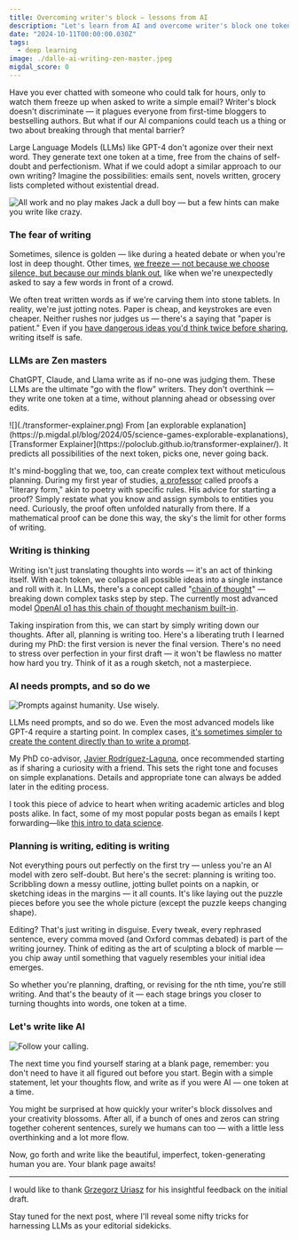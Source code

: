 ```yaml
---
title: Overcoming writer's block — lessons from AI
description: "Let's learn from AI and overcome writer's block one token at a time."
date: "2024-10-11T00:00:00.030Z"
tags:
  - deep learning
image: ./dalle-ai-writing-zen-master.jpeg
migdal_score: 0
---
```


Have you ever chatted with someone who could talk for hours, only to watch them freeze up when asked to write a simple email? Writer's block doesn't discriminate — it plagues everyone from first-time bloggers to bestselling authors. But what if our AI companions could teach us a thing or two about breaking through that mental barrier?

Large Language Models (LLMs) like GPT-4 don't agonize over their next word. They generate text one token at a time, free from the chains of self-doubt and perfectionism. What if we could adopt a similar approach to our own writing? Imagine the possibilities: emails sent, novels written, grocery lists completed without existential dread.

![All work and no play makes Jack a dull boy — but a few hints can make you write like crazy.](./shining-writing.jpg)

### The fear of writing

Sometimes, silence is golden — like during a heated debate or when you're lost in deep thought. Other times, [we freeze — not because we choose silence, but because our minds blank out](https://p.migdal.pl/blog/2021/02/dont-fight-flight-or-freeze-your-body-and-emotions), like when we're unexpectedly asked to say a few words in front of a crowd.

We often treat written words as if we're carving them into stone tablets. In reality, we're just jotting notes. Paper is cheap, and keystrokes are even cheaper. Neither rushes nor judges us — there's a saying that "paper is patient." Even if you [have dangerous ideas you'd think twice before sharing](https://slatestarcodex.com/2017/10/23/kolmogorov-complicity-and-the-parable-of-lightning/), writing itself is safe.

### LLMs are Zen masters

ChatGPT, Claude, and Llama write as if no-one was judging them. These LLMs are the ultimate "go with the flow" writers. They don't overthink — they write one token at a time, without planning ahead or obsessing over edits.

<Gallery width={1}>
![](./transformer-explainer.png)

<span slot="caption">
From [an explorable explanation](https://p.migdal.pl/blog/2024/05/science-games-explorable-explanations), [Transformer Explainer](https://poloclub.github.io/transformer-explainer/). It predicts all possibilities of the next token, picks one, never going back.
</span>
</Gallery>

It's mind-boggling that we, too, can create complex text without meticulous planning. During my first year of studies, [a professor](https://www.mimuw.edu.pl/~urzy/) called proofs a "literary form," akin to poetry with specific rules. His advice for starting a proof? Simply restate what you know and assign symbols to entities you need. Curiously, the proof often unfolded naturally from there. If a mathematical proof can be done this way, the sky's the limit for other forms of writing.

### Writing is thinking

Writing isn't just translating thoughts into words — it's an act of thinking itself. With each token, we collapse all possible ideas into a single instance and roll with it. In LLMs, there's a concept called "[chain of thought](https://youtu.be/bZQun8Y4L2A?t=1464)" — breaking down complex tasks step by step. The currently most advanced model [OpenAI o1 has this chain of thought mechanism built-in](https://openai.com/index/learning-to-reason-with-llms/).

Taking inspiration from this, we can start by simply writing down our thoughts. After all, planning is writing too. Here's a liberating truth I learned during my PhD: the first version is never the final version. There's no need to stress over perfection in your first draft — it won't be flawless no matter how hard you try. Think of it as a rough sketch, not a masterpiece.

### AI needs prompts, and so do we

![Prompts against humanity. Use wisely.](./prompts-against-humanity.png)

LLMs need prompts, and so do we. Even the most advanced models like GPT-4 require a starting point. In complex cases, [it's sometimes simpler to create the content directly than to write a prompt](https://p.migdal.pl/blog/2023/02/ai-artists-information-theory).

My PhD co-advisor, [Javier Rodríguez-Laguna](http://mononoke.fisfun.uned.es/jrlaguna/), once recommended starting as if sharing a curiosity with a friend. This sets the right tone and focuses on simple explanations. Details and appropriate tone can always be added later in the editing process.

I took this piece of advice to heart when writing academic articles and blog posts alike. In fact, some of my most popular posts began as emails I kept forwarding—like [this intro to data science](https://p.migdal.pl/blog/2016/03/data-science-intro-for-math-phys-background).

### Planning is writing, editing is writing

Not everything pours out perfectly on the first try — unless you're an AI model with zero self-doubt. But here's the secret: planning is writing too. Scribbling down a messy outline, jotting bullet points on a napkin, or sketching ideas in the margins — it all counts. It's like laying out the puzzle pieces before you see the whole picture (except the puzzle keeps changing shape).

Editing? That's just writing in disguise. Every tweak, every rephrased sentence, every comma moved (and Oxford commas debated) is part of the writing journey. Think of editing as the art of sculpting a block of marble — you chip away until something that vaguely resembles your initial idea emerges.

So whether you're planning, drafting, or revising for the nth time, you're still writing. And that's the beauty of it — each stage brings you closer to turning thoughts into words, one token at a time.

### Let's write like AI

![Follow your calling.](./matrix-follow-the-white-rabbit.jpg)

The next time you find yourself staring at a blank page, remember: you don't need to have it all figured out before you start. Begin with a simple statement, let your thoughts flow, and write as if you were AI — one token at a time.

You might be surprised at how quickly your writer's block dissolves and your creativity blossoms. After all, if a bunch of ones and zeros can string together coherent sentences, surely we humans can too — with a little less overthinking and a lot more flow.

Now, go forth and write like the beautiful, imperfect, token-generating human you are. Your blank page awaits!

---

I would like to thank [Grzegorz Uriasz](https://gorbak25.eu/) for his insightful feedback on the initial draft.

Stay tuned for the next post, where I'll reveal some nifty tricks for harnessing LLMs as your editorial sidekicks.



